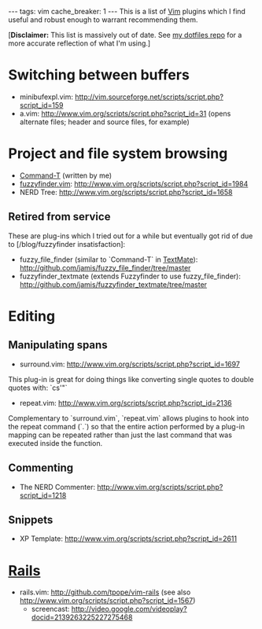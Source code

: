 ---
tags: vim
cache_breaker: 1
---
This is a list of [[Vim]] plugins which I find useful and robust enough to warrant recommending them.

['''Disclaimer:''' This list is massively out of date. See [https://github.com/wincent/wincent/ my dotfiles repo] for a more accurate reflection of what I'm using.]

= Switching between buffers =

* minibufexpl.vim: http://vim.sourceforge.net/scripts/script.php?script_id=159
* a.vim: http://www.vim.org/scripts/script.php?script_id=31 (opens alternate files; header and source files, for example)

= Project and file system browsing =

* [[Command-T]] (written by me)
* [[fuzzyfinder.vim]]: http://www.vim.org/scripts/script.php?script_id=1984
* NERD Tree: http://www.vim.org/scripts/script.php?script_id=1658

== Retired from service ==

These are plug-ins which I tried out for a while but eventually got rid of due to [/blog/fuzzyfinder insatisfaction]:

* fuzzy_file_finder (similar to `Command-T` in [[TextMate]]): http://github.com/jamis/fuzzy_file_finder/tree/master
* fuzzyfinder_textmate (extends Fuzzyfinder to use fuzzy_file_finder): http://github.com/jamis/fuzzyfinder_textmate/tree/master

= Editing =

== Manipulating spans ==

* surround.vim: http://www.vim.org/scripts/script.php?script_id=1697

This plug-in is great for doing things like converting single quotes to double quotes with: `cs'"`

* repeat.vim: http://www.vim.org/scripts/script.php?script_id=2136

Complementary to `surround.vim`, `repeat.vim` allows plugins to hook into the repeat command (`.`) so that the entire action performed by a plug-in mapping can be repeated rather than just the last command that was executed inside the function.

== Commenting ==

* The NERD Commenter: http://www.vim.org/scripts/script.php?script_id=1218

== Snippets ==

* XP Template: http://www.vim.org/scripts/script.php?script_id=2611

= [[Rails]] =

* rails.vim: http://github.com/tpope/vim-rails (see also http://www.vim.org/scripts/script.php?script_id=1567)
** screencast: http://video.google.com/videoplay?docid=2139263225227275468

